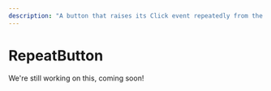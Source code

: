 ---
description: "A button that raises its Click event repeatedly from the time it's pressed until it's released."
---

# RepeatButton

We're still working on this, coming soon!